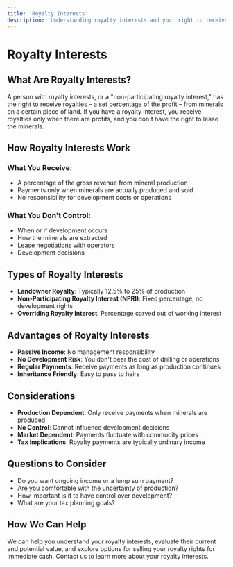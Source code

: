```yaml
---
title: 'Royalty Interests'
description: 'Understanding royalty interests and your right to receive a percentage of mineral production profits.'
---
```


# Royalty Interests

## What Are Royalty Interests?

A person with royalty interests, or a "non-participating royalty interest," has the right to receive royalties – a set percentage of the profit – from minerals on a certain piece of land. If you have a royalty interest, you receive royalties only when there are profits, and you don't have the right to lease the minerals.

## How Royalty Interests Work

### What You Receive:
- A percentage of the gross revenue from mineral production
- Payments only when minerals are actually produced and sold
- No responsibility for development costs or operations

### What You Don't Control:
- When or if development occurs
- How the minerals are extracted
- Lease negotiations with operators
- Development decisions

## Types of Royalty Interests

- **Landowner Royalty**: Typically 12.5% to 25% of production
- **Non-Participating Royalty Interest (NPRI)**: Fixed percentage, no development rights
- **Overriding Royalty Interest**: Percentage carved out of working interest

## Advantages of Royalty Interests

- **Passive Income**: No management responsibility
- **No Development Risk**: You don't bear the cost of drilling or operations
- **Regular Payments**: Receive payments as long as production continues
- **Inheritance Friendly**: Easy to pass to heirs

## Considerations

- **Production Dependent**: Only receive payments when minerals are produced
- **No Control**: Cannot influence development decisions
- **Market Dependent**: Payments fluctuate with commodity prices
- **Tax Implications**: Royalty payments are typically ordinary income

## Questions to Consider

- Do you want ongoing income or a lump sum payment?
- Are you comfortable with the uncertainty of production?
- How important is it to have control over development?
- What are your tax planning goals?

## How We Can Help

We can help you understand your royalty interests, evaluate their current and potential value, and explore options for selling your royalty rights for immediate cash. Contact us to learn more about your royalty interests.
